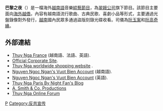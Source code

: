 {{unreferenced|time=2011-04-27T03:07:36+00:00}}
{{Infobox television
| 名稱          = 巴黎之夜
| original_name      = Paris By Night
| 圖片              = 
| 圖說            = 
| 分類             = 音樂[[綜藝節目|綜藝節目]]
| 每集長            = 约4-5小時
| creator            = Marie 蘇<br>Paul 黃<br>蘇文萊
| director           = 
| developer          = 
| 主持 = [[阮玉案|阮玉案]]<br>[[阮高奇緣|阮高奇緣]]
| 國家            = {{FRA}}<br>{{USA}}<br>{{CAN}}<br>{{AUS}}
| 電視網            = [[翠娥|翠娥]]
| 開始 = {{Start date|1983||}}
| 結束 = 至今
| 集數 = 100+ ({{as of|2010|lc=}})
}}

'''巴黎之夜'''（{{lang-en|''Paris by Night''}}）是一檔海外[[越南語|越南語]]音樂[[綜藝節目|綜藝節目]]，為[[翠娥公司|翠娥公司]]旗下節目。該節目主要面向[[海外越僑|海外越僑]]，內容有越南語流行歌曲、古典民歌、喜劇小品等形式，主要通過光盤錄像對外發行，[[越南|越南]]國內民眾多通過盜版刻錄光碟收看。司儀為[[阮玉案|阮玉案]]和[[阮高奇緣|阮高奇緣]]。

== 外部連結 ==
* [https://web.archive.org/web/20050608012426/http://www.thuynga.fr/ Thuy Nga France] (越南語、法語、英語).
* [https://web.archive.org/web/20070619090822/http://thuyngaonline.com/ Official Corporate Site].
* [http://thuyngashop.com/ Thuy Nga worldwide shopping website] {{Wayback|url=http://thuyngashop.com/ |date=20120822084915 }}.
* [https://web.archive.org/web/20070619091603/http://vietnam-on-line.com/anhduong/truyenngan/TuTruyen-NNN.htm Nguyen Ngoc Ngan's Vuot Bien Account] (越南語).
* [https://web.archive.org/web/20051217232041/http://www.vietmemorial.org/myweb/SaigonSea.htm Nguyen Ngoc Ngan's Vuot Bien Account] (英語).
* [http://www.tnpbn.com Thuy Nga Paris By Night Fan's Blog] {{Wayback|url=http://www.tnpbn.com/ |date=20110218215825 }}
* [http://www.asmithco.com A. Smith & Co. Productions] {{Wayback|url=http://www.asmithco.com/ |date=20210126105817 }}
* [https://web.archive.org/web/20150508091226/http://forums.thuyngaonline.com/ Thuy Nga Online Forum]

[[Category:越南綜藝節目|P]]
[[Category:反共宣传|Category:反共宣传]]